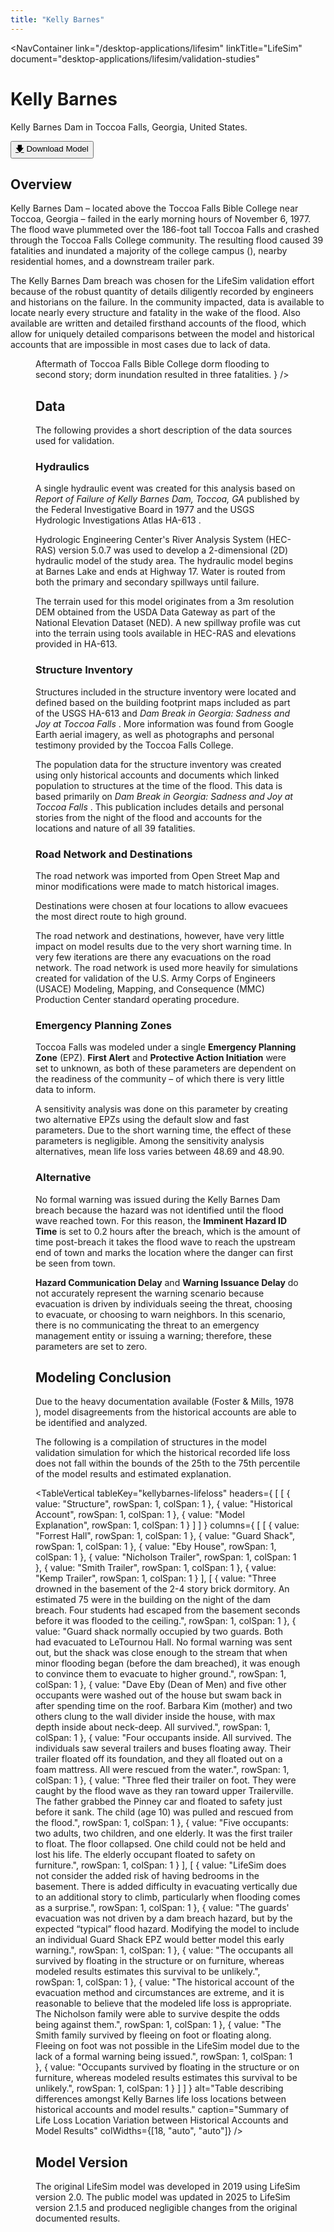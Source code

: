 ```yaml
---
title: "Kelly Barnes"
---
```



<NavContainer 
  link="/desktop-applications/lifesim"
  linkTitle="LifeSim"
  document="desktop-applications/lifesim/validation-studies"
></NavContainer>

# Kelly Barnes

Kelly Barnes Dam in Toccoa Falls, Georgia, United States.

<Button href="https://www.rmc.usace.army.mil/Software/LifeSim/"><u>🡇</u> Download Model</Button>

## Overview

Kelly Barnes Dam – located above the Toccoa Falls Bible College near Toccoa, Georgia – failed in the early morning hours of November 6, 1977. The flood
wave plummeted over the 186-foot tall Toccoa Falls and crashed through the Toccoa Falls College community. The resulting flood caused 39 fatalities and inundated
a majority of the college campus (<FigReference figKey="dorm-flooded"/>), nearby residential homes, and a downstream trailer park.

The Kelly Barnes Dam breach was chosen for the LifeSim validation effort because of the robust quantity of details diligently recorded by engineers
and historians on the failure. In the community impacted, data is available to locate nearly every structure and fatality in the wake of the flood. Also available are
written and detailed firsthand accounts of the flood, which allow for uniquely detailed comparisons between the model and historical accounts that are impossible
in most cases due to lack of data.

<Figure
  figKey="dorm-flooded"
  src="figures/desktop-applications/lifesim/validation-studies/v1.0/figures/figure6.png"
  alt="Downstream dorm flooded to the second floor and resulted in three deaths."
  caption={
    <>
      Aftermath of Toccoa Falls Bible College dorm flooding to second story; dorm inundation resulted in three fatalities. <Citation citationKey="damfailures_barnes"/>
    </>
  }
/>

## Data

The following provides a short description of the data sources used for validation.

### Hydraulics

A single hydraulic event was created for this analysis based on _Report of Failure of Kelly Barnes Dam, Toccoa, GA_ published by the Federal Investigative Board
in 1977 <Citation citationKey="FIB1977"/> and the USGS Hydrologic Investigations Atlas HA-613 <Citation citationKey="Sanders1979"/>.

Hydrologic Engineering Center's River Analysis System (HEC-RAS) version 5.0.7 was used to develop a 2-dimensional (2D) hydraulic model of the study area. The hydraulic model begins at Barnes Lake and ends at Highway 17.
Water is routed from both the primary and secondary spillways until failure.

The terrain used for this model originates from a 3m resolution DEM obtained from the USDA Data Gateway as part of the National Elevation Dataset (NED).
A new spillway profile was cut into the terrain using tools available in HEC-RAS and elevations provided in HA-613.

### Structure Inventory

Structures included in the structure inventory were located and defined based on the building footprint maps included as part of the USGS HA-613 <Citation citationKey="Sanders1979"/>
and _Dam Break in
Georgia: Sadness and Joy at Toccoa Falls_ <Citation citationKey="Foster1978"/>. More information was found from Google Earth aerial imagery, as well as
photographs and personal testimony provided by the Toccoa Falls College.

The population data for the structure inventory was created using only historical accounts and documents which linked population to structures at the time
of the flood. This data is based primarily on _Dam Break in Georgia: Sadness and Joy at Toccoa Falls_ <Citation citationKey="Foster1978"/>. This publication includes details and personal stories
from the night of the flood and accounts for the locations and nature of all 39 fatalities.

### Road Network and Destinations

The road network was imported from Open Street Map <Citation citationKey="OSM"/> and minor modifications were made to match historical images.

Destinations were chosen at four locations to allow evacuees the most direct route to high ground.

The road network and destinations, however, have very little impact on model results due to the very short warning time. In very few iterations are there
any evacuations on the road network. The road network is used more heavily for simulations created for validation of the U.S. Army Corps of Engineers (USACE)
Modeling, Mapping, and Consequence (MMC) Production Center standard operating procedure.

### Emergency Planning Zones

Toccoa Falls was modeled under a single **Emergency Planning Zone** (EPZ). **First Alert** and **Protective Action Initiation** were set to unknown, as both of these
parameters are dependent on the readiness of the community – of which there is very little data to inform.

A sensitivity analysis was done on this parameter by creating two alternative EPZs using the default slow and fast parameters. Due to the short warning
time, the effect of these parameters is negligible. Among the sensitivity analysis alternatives, mean life loss varies between 48.69 and 48.90.

### Alternative

No formal warning was issued during the Kelly Barnes Dam breach because the hazard was not identified until the flood wave reached town. For this reason,
the **Imminent Hazard ID Time** is set to 0.2 hours after the breach, which is the amount of time post-breach it takes the flood wave to reach the upstream end of
town and marks the location where the danger can first be seen from town.

**Hazard Communication Delay** and **Warning Issuance Delay** do not accurately represent the warning scenario because evacuation is driven by individuals seeing
the threat, choosing to evacuate, or choosing to warn neighbors. In this scenario, there is no communicating the threat to an emergency management entity
or issuing a warning; therefore, these parameters are set to zero.

## Modeling Conclusion

Due to the heavy documentation available (Foster & Mills, 1978 <Citation citationKey="Foster1978"/>), model disagreements from the historical accounts are able to be
identified and analyzed.

The following is a compilation of structures in the model validation simulation for which the historical recorded life loss does not fall within the bounds of the 25th
to the 75th percentile of the model results and estimated explanation.

<TableVertical
  tableKey="kellybarnes-lifeloss"
  headers={
[
    [
      { value: "Structure", rowSpan: 1, colSpan: 1 },
      { value: "Historical Account", rowSpan: 1, colSpan: 1 },
      { value: "Model Explanation", rowSpan: 1, colSpan: 1 }
    ]
  ]
  }
  columns={
[
    [
      { value: "Forrest Hall", rowSpan: 1, colSpan: 1 },
      { value: "Guard Shack", rowSpan: 1, colSpan: 1 },
      { value: "Eby House", rowSpan: 1, colSpan: 1 },
      { value: "Nicholson Trailer", rowSpan: 1, colSpan: 1 },
      { value: "Smith Trailer", rowSpan: 1, colSpan: 1 },
      { value: "Kemp Trailer", rowSpan: 1, colSpan: 1 }
    ],
    [
      { value: "Three drowned in the basement of the 2-4 story brick dormitory. An estimated 75 were in the building on the night of the dam breach. Four students had escaped from the basement seconds before it was flooded to the ceiling.", rowSpan: 1, colSpan: 1 },
      { value: "Guard shack normally occupied by two guards. Both had evacuated to LeTournou Hall. No formal warning was sent out, but the shack was close enough to the stream that when minor flooding began (before the dam breached), it was enough to convince them to evacuate to higher ground.", rowSpan: 1, colSpan: 1 },
      { value: "Dave Eby (Dean of Men) and five other occupants were washed out of the house but swam back in after spending time on the roof. Barbara Kim (mother) and two others clung to the wall divider inside the house, with max depth inside about neck-deep. All survived.", rowSpan: 1, colSpan: 1 },
      { value: "Four occupants inside. All survived. The individuals saw several trailers and buses floating away. Their trailer floated off its foundation, and they all floated out on a foam mattress. All were rescued from the water.", rowSpan: 1, colSpan: 1 },
      { value: "Three fled their trailer on foot. They were caught by the flood wave as they ran toward upper Trailerville. The father grabbed the Pinney car and floated to safety just before it sank. The child (age 10) was pulled and rescued from the flood.", rowSpan: 1, colSpan: 1 },
      { value: "Five occupants: two adults, two children, and one elderly. It was the first trailer to float. The floor collapsed. One child could not be held and lost his life. The elderly occupant floated to safety on furniture.", rowSpan: 1, colSpan: 1 }
    ],
    [
      { value: "LifeSim does not consider the added risk of having bedrooms in the basement. There is added difficulty in evacuating vertically due to an additional story to climb, particularly when flooding comes as a surprise.", rowSpan: 1, colSpan: 1 },
      { value: "The guards' evacuation was not driven by a dam breach hazard, but by the expected “typical” flood hazard. Modifying the model to include an individual Guard Shack EPZ would better model this early warning.", rowSpan: 1, colSpan: 1 },
      { value: "The occupants all survived by floating in the structure or on furniture, whereas modeled results estimates this survival to be unlikely.", rowSpan: 1, colSpan: 1 },
      { value: "The historical account of the evacuation method and circumstances are extreme, and it is reasonable to believe that the modeled life loss is appropriate. The Nicholson family were able to survive despite the odds being against them.", rowSpan: 1, colSpan: 1 },
      { value: "The Smith family survived by fleeing on foot or floating along. Fleeing on foot was not possible in the LifeSim model due to the lack of a formal warning being issued.", rowSpan: 1, colSpan: 1 },
      { value: "Occupants survived by floating in the structure or on furniture, whereas modeled results estimates this survival to be unlikely.", rowSpan: 1, colSpan: 1 }
    ]
  ]
  }
  alt="Table describing differences amongst Kelly Barnes life loss locations between historical accounts and model results."
  caption="Summary of Life Loss Location Variation between Historical Accounts and Model Results"
  colWidths={[18, "auto", "auto"]}
/>

## Model Version

The original LifeSim model was developed in 2019 using LifeSim version 2.0. The public model was updated in 2025 to LifeSim version 2.1.5 and produced
negligible changes from the original documented results.

<CitationFootnote />
